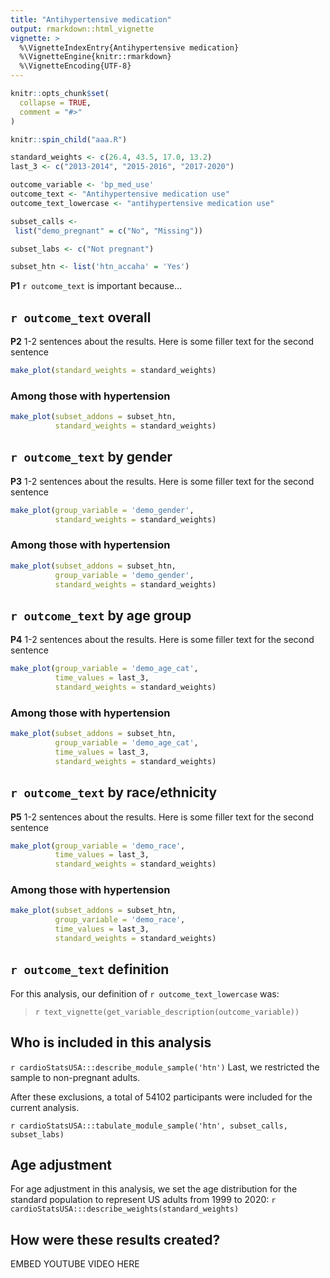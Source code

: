 ```yaml
---
title: "Antihypertensive medication"
output: rmarkdown::html_vignette
vignette: >
  %\VignetteIndexEntry{Antihypertensive medication}
  %\VignetteEngine{knitr::rmarkdown}
  %\VignetteEncoding{UTF-8}
---
```


```r
knitr::opts_chunk$set(
  collapse = TRUE,
  comment = "#>"
)
```


```r

knitr::spin_child("aaa.R")

```


```r

standard_weights <- c(26.4, 43.5, 17.0, 13.2)
last_3 <- c("2013-2014", "2015-2016", "2017-2020")

outcome_variable <- 'bp_med_use'
outcome_text <- "Antihypertensive medication use"
outcome_text_lowercase <- "antihypertensive medication use"

subset_calls <- 
 list("demo_pregnant" = c("No", "Missing"))

subset_labs <- c("Not pregnant")

subset_htn <- list('htn_accaha' = 'Yes')

```

**P1** `r outcome_text` is important because...

## `r outcome_text` overall

**P2** 1-2 sentences about the results. Here is some filler text for the second sentence
```r
make_plot(standard_weights = standard_weights)
```

### Among those with hypertension

```r
make_plot(subset_addons = subset_htn,
          standard_weights = standard_weights)
```

## `r outcome_text` by gender

**P3** 1-2 sentences about the results. Here is some filler text for the second sentence
```r
make_plot(group_variable = 'demo_gender',
          standard_weights = standard_weights)
```

### Among those with hypertension

```r
make_plot(subset_addons = subset_htn,
          group_variable = 'demo_gender',
          standard_weights = standard_weights)
```

## `r outcome_text` by age group

**P4** 1-2 sentences about the results. Here is some filler text for the second sentence
```r
make_plot(group_variable = 'demo_age_cat',
          time_values = last_3,
          standard_weights = standard_weights)
```

### Among those with hypertension

```r
make_plot(subset_addons = subset_htn,
          group_variable = 'demo_age_cat',
          time_values = last_3,
          standard_weights = standard_weights)
```

## `r outcome_text` by race/ethnicity

**P5** 1-2 sentences about the results. Here is some filler text for the second sentence
```r
make_plot(group_variable = 'demo_race',
          time_values = last_3,
          standard_weights = standard_weights)
```

### Among those with hypertension

```r
make_plot(subset_addons = subset_htn,
          group_variable = 'demo_race',
          time_values = last_3,
          standard_weights = standard_weights)
```

## `r outcome_text` definition

For this analysis, our definition of `r outcome_text_lowercase` was:

> `r text_vignette(get_variable_description(outcome_variable))`

## Who is included in this analysis

`r cardioStatsUSA:::describe_module_sample('htn')` Last, we restricted the sample to non-pregnant adults.

After these exclusions, a total of 54102 participants were included for the current analysis.

`r cardioStatsUSA:::tabulate_module_sample('htn', subset_calls, subset_labs)`

## Age adjustment

For age adjustment in this analysis, we set the age distribution for the standard population to represent US adults from 1999 to 2020: `r cardioStatsUSA:::describe_weights(standard_weights)`

## How were these results created?

EMBED YOUTUBE VIDEO HERE

